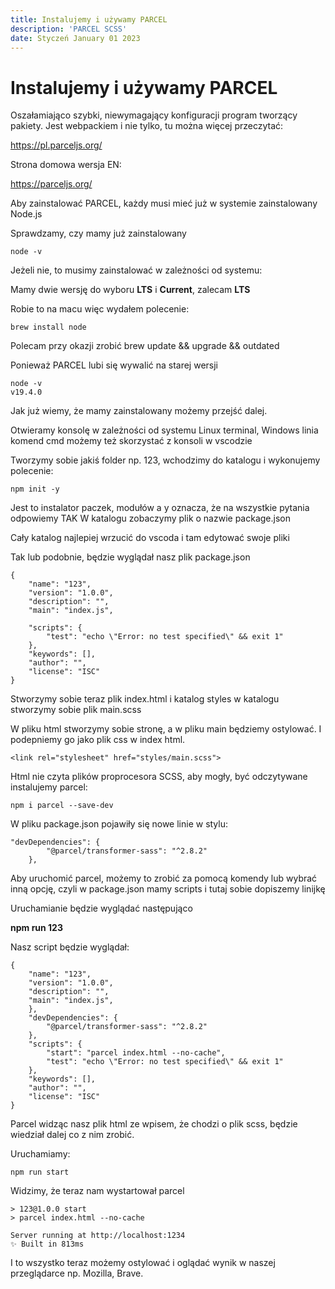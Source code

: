 ```yaml
---
title: Instalujemy i używamy PARCEL
description: 'PARCEL SCSS'
date: Styczeń January 01 2023
---
```


# Instalujemy i używamy PARCEL

Oszałamiająco szybki, niewymagający konfiguracji program tworzący pakiety. Jest webpackiem i nie tylko, tu można więcej przeczytać:

https://pl.parceljs.org/

Strona domowa wersja EN:

https://parceljs.org/

Aby zainstalować PARCEL, każdy musi mieć już w systemie zainstalowany Node.js

Sprawdzamy, czy mamy już zainstalowany

```
node -v
```

Jeżeli nie, to musimy zainstalować w zależności od systemu:

Mamy dwie wersję do wyboru **LTS** i **Current**, zalecam **LTS**

Robie to na macu więc wydałem polecenie:

```
brew install node
```

Polecam przy okazji zrobić brew update && upgrade && outdated

Ponieważ PARCEL lubi się wywalić na starej wersji

```
node -v
v19.4.0
```

Jak już wiemy, że mamy zainstalowany możemy przejść dalej.

Otwieramy konsolę w zależności od systemu Linux terminal, Windows linia komend cmd możemy też skorzystać z konsoli w vscodzie

Tworzymy sobie jakiś folder np. 123, wchodzimy do katalogu i wykonujemy polecenie:

```
npm init -y
```

Jest to instalator paczek, modułów a y oznacza, że na wszystkie pytania odpowiemy TAK
W katalogu zobaczymy plik o nazwie package.json

Cały katalog najlepiej wrzucić do vscoda i tam edytować swoje pliki

Tak lub podobnie, będzie wyglądał nasz plik package.json

```
{
	"name": "123",
	"version": "1.0.0",
	"description": "",
	"main": "index.js",

	"scripts": {
		"test": "echo \"Error: no test specified\" && exit 1"
	},
	"keywords": [],
	"author": "",
	"license": "ISC"
}
```

Stworzymy sobie teraz plik index.html i katalog styles w katalogu stworzymy sobie plik main.scss

W pliku html stworzymy sobie stronę, a w pliku main będziemy ostylować. I podepniemy go jako plik css w index html.

`<link rel="stylesheet" href="styles/main.scss">`

Html nie czyta plików proprocesora SCSS, aby mogły, być odczytywane instalujemy parcel:

```
npm i parcel --save-dev
```

W pliku package.json pojawiły się nowe linie w stylu:

```
"devDependencies": {
		"@parcel/transformer-sass": "^2.8.2"
	},
```

Aby uruchomić parcel, możemy to zrobić za pomocą komendy lub wybrać inną opcję, czyli w package.json mamy scripts i tutaj sobie dopiszemy linijkę

Uruchamianie będzie wyglądać następująco

**npm run 123**

Nasz script będzie wyglądał:

```
{
	"name": "123",
	"version": "1.0.0",
	"description": "",
	"main": "index.js",
	},
	"devDependencies": {
		"@parcel/transformer-sass": "^2.8.2"
	},
	"scripts": {
		"start": "parcel index.html --no-cache",
		"test": "echo \"Error: no test specified\" && exit 1"
	},
	"keywords": [],
	"author": "",
	"license": "ISC"
}
```

Parcel widząc nasz plik html ze wpisem, że chodzi o plik scss, będzie wiedział dalej co z nim zrobić.

Uruchamiamy:

```
npm run start
```
Widzimy, że teraz nam wystartował parcel

```
> 123@1.0.0 start
> parcel index.html --no-cache

Server running at http://localhost:1234
✨ Built in 813ms
```

I to wszystko teraz możemy ostylować i oglądać wynik w naszej przeglądarce np. Mozilla, Brave.